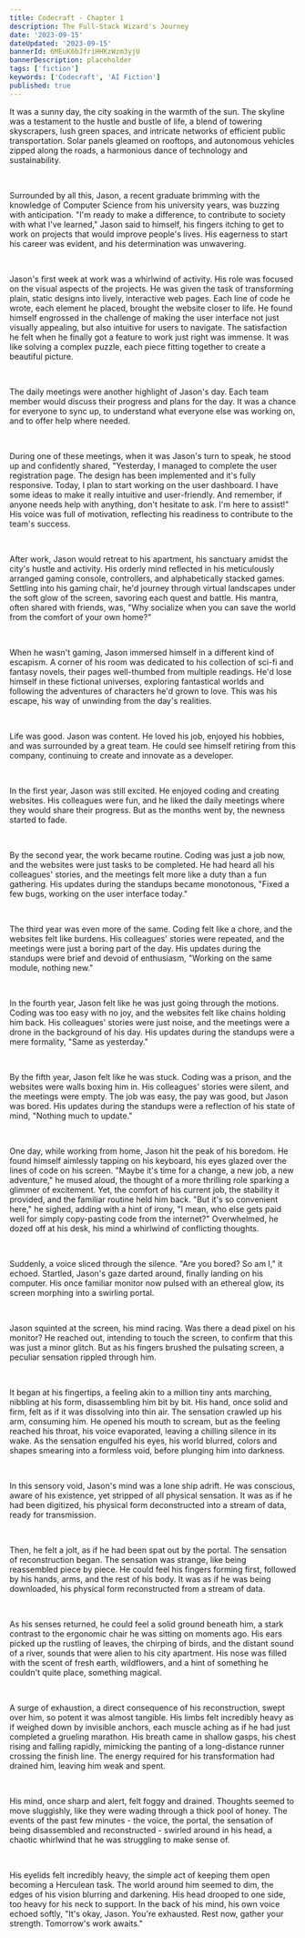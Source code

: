 ```yaml
---
title: Codecraft - Chapter 1
description: The Full-Stack Wizard's Journey
date: '2023-09-15'
dateUpdated: '2023-09-15'
bannerId: 6MEuK6bJfriHHKzWzm3yjU
bannerDescription: placeholder
tags: ['fiction']
keywords: ['Codecraft', 'AI Fiction']
published: true 
---
```


It was a sunny day, the city soaking in the warmth of the sun. The skyline was a testament to the hustle and bustle of life, a blend of towering skyscrapers, lush green spaces, and intricate networks of efficient public transportation. Solar panels gleamed on rooftops, and autonomous vehicles zipped along the roads, a harmonious dance of technology and sustainability.

<br />

Surrounded by all this, Jason, a recent graduate brimming with the knowledge of Computer Science from his university years, was buzzing with anticipation. "I'm ready to make a difference, to contribute to society with what I've learned," Jason said to himself, his fingers itching to get to work on projects that would improve people's lives. His eagerness to start his career was evident, and his determination was unwavering.

<br />

Jason's first week at work was a whirlwind of activity. His role was focused on the visual aspects of the projects. He was given the task of transforming plain, static designs into lively, interactive web pages. Each line of code he wrote, each element he placed, brought the website closer to life. He found himself engrossed in the challenge of making the user interface not just visually appealing, but also intuitive for users to navigate. The satisfaction he felt when he finally got a feature to work just right was immense. It was like solving a complex puzzle, each piece fitting together to create a beautiful picture.

<br />

The daily meetings were another highlight of Jason's day. Each team member would discuss their progress and plans for the day. It was a chance for everyone to sync up, to understand what everyone else was working on, and to offer help where needed.

<br />

During one of these meetings, when it was Jason's turn to speak, he stood up and confidently shared, "Yesterday, I managed to complete the user registration page. The design has been implemented and it's fully responsive. Today, I plan to start working on the user dashboard. I have some ideas to make it really intuitive and user-friendly. And remember, if anyone needs help with anything, don't hesitate to ask. I'm here to assist!" His voice was full of motivation, reflecting his readiness to contribute to the team's success.

<br />

After work, Jason would retreat to his apartment, his sanctuary amidst the city's hustle and activity. His orderly mind reflected in his meticulously arranged gaming console, controllers, and alphabetically stacked games. Settling into his gaming chair, he'd journey through virtual landscapes under the soft glow of the screen, savoring each quest and battle. His mantra, often shared with friends, was, "Why socialize when you can save the world from the comfort of your own home?"

<br />

When he wasn't gaming, Jason immersed himself in a different kind of escapism. A corner of his room was dedicated to his collection of sci-fi and fantasy novels, their pages well-thumbed from multiple readings. He'd lose himself in these fictional universes, exploring fantastical worlds and following the adventures of characters he'd grown to love. This was his escape, his way of unwinding from the day's realities.

<br />

Life was good. Jason was content. He loved his job, enjoyed his hobbies, and was surrounded by a great team. He could see himself retiring from this company, continuing to create and innovate as a developer.

<br />

In the first year, Jason was still excited. He enjoyed coding and creating websites. His colleagues were fun, and he liked the daily meetings where they would share their progress. But as the months went by, the newness started to fade.

<br />

By the second year, the work became routine. Coding was just a job now, and the websites were just tasks to be completed. He had heard all his colleagues' stories, and the meetings felt more like a duty than a fun gathering. His updates during the standups became monotonous, "Fixed a few bugs, working on the user interface today."

<br />

The third year was even more of the same. Coding felt like a chore, and the websites felt like burdens. His colleagues' stories were repeated, and the meetings were just a boring part of the day. His updates during the standups were brief and devoid of enthusiasm, "Working on the same module, nothing new."

<br />

In the fourth year, Jason felt like he was just going through the motions. Coding was too easy with no joy, and the websites felt like chains holding him back. His colleagues' stories were just noise, and the meetings were a drone in the background of his day. His updates during the standups were a mere formality, "Same as yesterday."

<br />

By the fifth year, Jason felt like he was stuck. Coding was a prison, and the websites were walls boxing him in. His colleagues' stories were silent, and the meetings were empty. The job was easy, the pay was good, but Jason was bored. His updates during the standups were a reflection of his state of mind, "Nothing much to update."

<br />

One day, while working from home, Jason hit the peak of his boredom. He found himself aimlessly tapping on his keyboard, his eyes glazed over the lines of code on his screen. "Maybe it's time for a change, a new job, a new adventure," he mused aloud, the thought of a more thrilling role sparking a glimmer of excitement. Yet, the comfort of his current job, the stability it provided, and the familiar routine held him back. "But it's so convenient here," he sighed, adding with a hint of irony, "I mean, who else gets paid well for simply copy-pasting code from the internet?" Overwhelmed, he dozed off at his desk, his mind a whirlwind of conflicting thoughts.

<br />

Suddenly, a voice sliced through the silence. "Are you bored? So am I," it echoed. Startled, Jason's gaze darted around, finally landing on his computer. His once familiar monitor now pulsed with an ethereal glow, its screen morphing into a swirling portal.

<br />

Jason squinted at the screen, his mind racing. Was there a dead pixel on his monitor? He reached out, intending to touch the screen, to confirm that this was just a minor glitch. But as his fingers brushed the pulsating screen, a peculiar sensation rippled through him.

<br />

It began at his fingertips, a feeling akin to a million tiny ants marching, nibbling at his form, disassembling him bit by bit. His hand, once solid and firm, felt as if it was dissolving into thin air. The sensation crawled up his arm, consuming him. He opened his mouth to scream, but as the feeling reached his throat, his voice evaporated, leaving a chilling silence in its wake. As the sensation engulfed his eyes, his world blurred, colors and shapes smearing into a formless void, before plunging him into darkness.

<br />

In this sensory void, Jason's mind was a lone ship adrift. He was conscious, aware of his existence, yet stripped of all physical sensation. It was as if he had been digitized, his physical form deconstructed into a stream of data, ready for transmission.

<br />

Then, he felt a jolt, as if he had been spat out by the portal. The sensation of reconstruction began. The sensation was strange, like being reassembled piece by piece. He could feel his fingers forming first, followed by his hands, arms, and the rest of his body. It was as if he was being downloaded, his physical form reconstructed from a stream of data.

<br />

As his senses returned, he could feel a solid ground beneath him, a stark contrast to the ergonomic chair he was sitting on moments ago. His ears picked up the rustling of leaves, the chirping of birds, and the distant sound of a river, sounds that were alien to his city apartment. His nose was filled with the scent of fresh earth, wildflowers, and a hint of something he couldn't quite place, something magical.

<br />

A surge of exhaustion, a direct consequence of his reconstruction, swept over him, so potent it was almost tangible. His limbs felt incredibly heavy as if weighed down by invisible anchors, each muscle aching as if he had just completed a grueling marathon. His breath came in shallow gasps, his chest rising and falling rapidly, mimicking the panting of a long-distance runner crossing the finish line. The energy required for his transformation had drained him, leaving him weak and spent.

<br />

His mind, once sharp and alert, felt foggy and drained. Thoughts seemed to move sluggishly, like they were wading through a thick pool of honey. The events of the past few minutes - the voice, the portal, the sensation of being disassembled and reconstructed - swirled around in his head, a chaotic whirlwind that he was struggling to make sense of.

<br />

His eyelids felt incredibly heavy, the simple act of keeping them open becoming a Herculean task. The world around him seemed to dim, the edges of his vision blurring and darkening. His head drooped to one side, too heavy for his neck to support. In the back of his mind, his own voice echoed softly, "It's okay, Jason. You're exhausted. Rest now, gather your strength. Tomorrow's work awaits."
